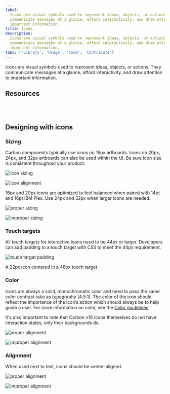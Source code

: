 ```yaml
---
label:
  Icons are visual symbols used to represent ideas, objects, or actions. They
  communicate messages at a glance, afford interactivity, and draw attention to
  important information.
title: Icons
description:
  Icons are visual symbols used to represent ideas, objects, or actions. They
  communicate messages at a glance, afford interactivity, and draw attention to
  important information.
tabs: ['Library', 'Usage', 'Code', 'Contribute']
---
```


<PageDescription>

Icons are visual symbols used to represent ideas, objects, or actions. They
communicate messages at a glance, afford interactivity, and draw attention to
important information.

</PageDescription>

## Resources

<Row className="resource-card-group">
<Column colLg={4} colMd={4} noGutterSm>
  <ResourceCard
    subTitle="Elements package: Icons"
    href="https://github.com/carbon-design-system/carbon/tree/v10/packages/icons"
    >

<MdxIcon name="github" />

  </ResourceCard>
</Column>
<Column colLg={4} colMd={4}  noGutterSm>
  <ResourceCard
    subTitle="Elements package: Icons-React"
    href="https://github.com/carbon-design-system/carbon/tree/v10/packages/icons-react"
    >

<MdxIcon name="github" />

 </ResourceCard>
</Column>
<Column colLg={4} colMd={4}  noGutterSm>
  <ResourceCard
    subTitle="IBM Icons (16px, 20px) library"
    href="sketch://add-library/cloud/028e0598-591e-428c-a490-f6ec64b15ea7"
    >
      <MdxIcon name="sketch" />
 </ResourceCard>
</Column>
<Column colLg={4} colMd={4}  noGutterSm>
  <ResourceCard
    subTitle="IBM Icons (24px, 32px) library"
    href="sketch://add-library/cloud/d530998a-c94c-4f1c-bc0e-c05417e067e3"
    >
      <MdxIcon name="sketch" />
 </ResourceCard>
</Column>
</Row>

<br />
<br />

## Designing with icons

### Sizing

Carbon components typically use icons on 16px artboards. Icons on 20px, 24px,
and 32px artboards can also be used within the UI. Be sure icon size is
consistent throughout your product.

![icon sizing](images/iconography_usage_sizing-alt.svg)

![icon alignment](images/iconography-usage-sizing-2.svg)

<Caption>
  16px and 20px icons are optimized to feel balanced when paired with 14pt and
  16pt IBM Plex. Use 24px and 32px when larger icons are needed.
</Caption>

<DoDontRow>
  <DoDont
    type="do"
    caption="Do use the correct icon size with IBM Plex.">

![proper sizing](images/iconography-usage-sizing-3.svg)

  </DoDont>
  <DoDont type="dont" caption="Don’t alter the icon-text size ratio.">

![improper sizing](images/iconography-usage-sizing-4.svg)

  </DoDont>
</DoDontRow>

### Touch targets

All touch targets for interactive icons need to be 44px or larger. Developers
can add padding to a touch target with CSS to meet the 44px requirement.

![touch target padding](images/iconography-usage-padding-6.svg)

<Caption>A 22px icon centered in a 48px touch target.</Caption>

### Color

Icons are always a solid, monochromatic color and need to pass the same color
contrast ratio as typography (4.5:1). The color of the icon should reflect the
importance of the icon’s action which should always be to help guide a user. For
more information on color, see the
[Color guidelines](/guidelines/color/overview).

It's also important to note that Carbon v10 icons themselves do not have
interaction states, only their backgrounds do.

<DoDontRow>
  <DoDont
    type="do"
    caption="Do match your icon color with your text color when pairing them.">

![proper alignment](images/iconography-color-01.png)

  </DoDont>
  <DoDont type="dont" caption="Don’t use different colors for text and icons.">

![improper alignment](images/iconography-color-02.png)

  </DoDont>
</DoDontRow>

### Alignment

When used next to text, icons should be center-aligned.

<DoDontRow>
  <DoDont
    type="do"
    caption="Do center-align icons when they’re next to text.">

![proper alignment](images/iconography-usage-sizing-5.svg)

  </DoDont>
  <DoDont type="dont" caption="Don’t baseline-align icons to the text.">

![improper alignment](images/iconography-usage-sizing-6.svg)

  </DoDont>
</DoDontRow>
